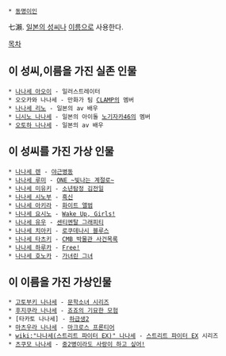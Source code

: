  * [[동명이인]]

七瀨. [[일본의 성씨]]나 [[이름]]으로 사용한다.

[[목차]]

== 이 성씨,이름을 가진 실존 인물 == 
 * [[나나세 아오이]] - 일러스트레이터
 * 오오카와 나나세 - 만화가 팀 [[CLAMP]]의 멤버
 * [[나나세 리노]] - 일본의 av 배우
 * [[니시노 나나세]] - 일본의 아이돌 [[노기자카46]]의 멤버
 * [[오토하 나나세]] - 일본의 av 배우


== 이 성씨를 가진 가상 인물 ==
 * [[나나세 렌]] - [[야근병동]]
 * [[나나세 루미]] - [[ONE ~빛나는 계절로~]]
 * [[나나세 미유키]] - [[소년탐정 김전일]]
 * [[나나세 시노부]] - [[흑신]]
 * [[나나세 아키라]] - [[화이트 앨범]]
 * [[나나세 요시노]] - [[Wake Up, Girls!]]
 * [[나나세 유우]] - [[센티멘탈 그래피티]] 
 * [[나나세 치아키]] - [[로쿠데나시 블루스]] 
 * [[나나세 타츠키]] - [[CMB 박물관 사건목록]]
 * [[나나세 하루카]] - [[Free!]]
 * [[나나세 호노카]] - [[가녀린 그녀]]

== 이 이름을 가진 가상인물 ==
 * [[고토부키 나나세]] - [[문학소녀 시리즈]]
 * [[후지쿠라 나나세]] - [[죠죠의 기묘한 모험]]
 * [타카토 나나세] - [[하급생2]]
 * [[마츠우라 나나세]] - [[마크로스 프론티어]]
 * [[wiki:"나나세(스트리트 파이터 EX)" 나나세]] - [[스트리트 파이터 EX]] 시리즈
 * [[츠쿠모 나나세]] - [[중2병이라도 사랑이 하고 싶어!]]
